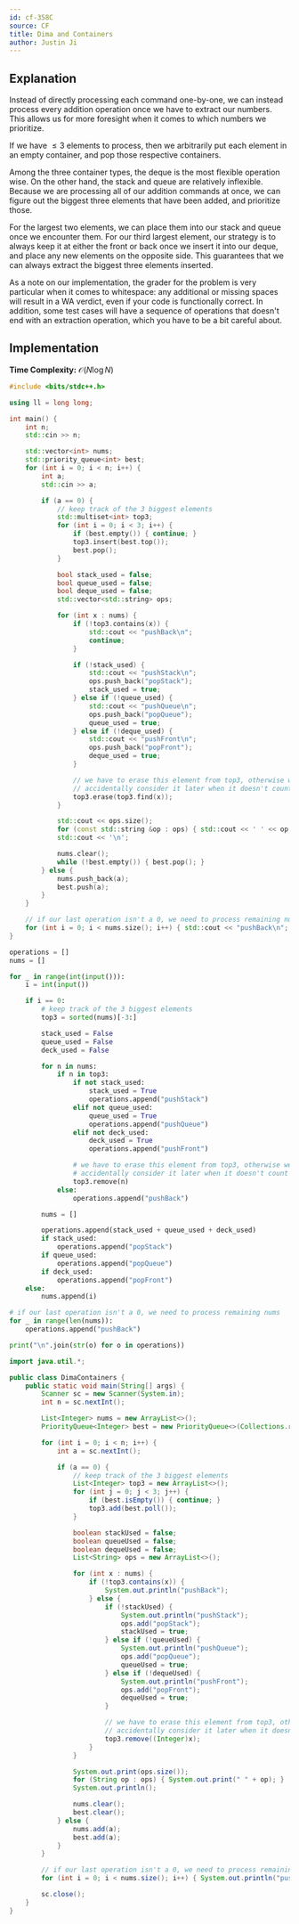 ```yaml
---
id: cf-358C
source: CF
title: Dima and Containers
author: Justin Ji
---
```


## Explanation

Instead of directly processing each command one-by-one, we can instead process
every addition operation once we have to extract our numbers. This allows us for
more foresight when it comes to which numbers we prioritize.

If we have $\leq 3$ elements to process, then we arbitrarily put each element in
an empty container, and pop those respective containers.

Among the three container types, the deque is the most flexible operation wise.
On the other hand, the stack and queue are relatively inflexible. Because we
are processing all of our addition commands at once, we can figure out the biggest
three elements that have been added, and prioritize those.

For the largest two elements, we can place them into our stack and queue once
we encounter them. For our third largest element, our strategy is to always
keep it at either the front or back once we insert it into our deque, and
place any new elements on the opposite side. This guarantees that we can always
extract the biggest three elements inserted.

As a note on our implementation, the grader for the problem is very particular
when it comes to whitespace: any additional or missing spaces will result in a
WA verdict, even if your code is functionally correct. In addition, some test
cases will have a sequence of operations that doesn't end with an extraction
operation, which you have to be a bit careful about.

## Implementation

**Time Complexity:** $\mathcal{O}(N\log{N})$

<LanguageSection>

<CPPSection>

```cpp
#include <bits/stdc++.h>

using ll = long long;

int main() {
	int n;
	std::cin >> n;

	std::vector<int> nums;
	std::priority_queue<int> best;
	for (int i = 0; i < n; i++) {
		int a;
		std::cin >> a;

		if (a == 0) {
			// keep track of the 3 biggest elements
			std::multiset<int> top3;
			for (int i = 0; i < 3; i++) {
				if (best.empty()) { continue; }
				top3.insert(best.top());
				best.pop();
			}

			bool stack_used = false;
			bool queue_used = false;
			bool deque_used = false;
			std::vector<std::string> ops;

			for (int x : nums) {
				if (!top3.contains(x)) {
					std::cout << "pushBack\n";
					continue;
				}

				if (!stack_used) {
					std::cout << "pushStack\n";
					ops.push_back("popStack");
					stack_used = true;
				} else if (!queue_used) {
					std::cout << "pushQueue\n";
					ops.push_back("popQueue");
					queue_used = true;
				} else if (!deque_used) {
					std::cout << "pushFront\n";
					ops.push_back("popFront");
					deque_used = true;
				}

				// we have to erase this element from top3, otherwise we might
				// accidentally consider it later when it doesn't count
				top3.erase(top3.find(x));
			}

			std::cout << ops.size();
			for (const std::string &op : ops) { std::cout << ' ' << op; }
			std::cout << '\n';

			nums.clear();
			while (!best.empty()) { best.pop(); }
		} else {
			nums.push_back(a);
			best.push(a);
		}
	}

	// if our last operation isn't a 0, we need to process remaining nums
	for (int i = 0; i < nums.size(); i++) { std::cout << "pushBack\n"; }
}
```

</CPPSection>

<PySection>

```py
operations = []
nums = []

for _ in range(int(input())):
	i = int(input())

	if i == 0:
		# keep track of the 3 biggest elements
		top3 = sorted(nums)[-3:]

		stack_used = False
		queue_used = False
		deck_used = False

		for n in nums:
			if n in top3:
				if not stack_used:
					stack_used = True
					operations.append("pushStack")
				elif not queue_used:
					queue_used = True
					operations.append("pushQueue")
				elif not deck_used:
					deck_used = True
					operations.append("pushFront")

				# we have to erase this element from top3, otherwise we might
				# accidentally consider it later when it doesn't count
				top3.remove(n)
			else:
				operations.append("pushBack")

		nums = []

		operations.append(stack_used + queue_used + deck_used)
		if stack_used:
			operations.append("popStack")
		if queue_used:
			operations.append("popQueue")
		if deck_used:
			operations.append("popFront")
	else:
		nums.append(i)

# if our last operation isn't a 0, we need to process remaining nums
for _ in range(len(nums)):
	operations.append("pushBack")

print("\n".join(str(o) for o in operations))
```

</PySection>

<JavaSection>

```java
import java.util.*;

public class DimaContainers {
	public static void main(String[] args) {
		Scanner sc = new Scanner(System.in);
		int n = sc.nextInt();

		List<Integer> nums = new ArrayList<>();
		PriorityQueue<Integer> best = new PriorityQueue<>(Collections.reverseOrder());

		for (int i = 0; i < n; i++) {
			int a = sc.nextInt();

			if (a == 0) {
				// keep track of the 3 biggest elements
				List<Integer> top3 = new ArrayList<>();
				for (int j = 0; j < 3; j++) {
					if (best.isEmpty()) { continue; }
					top3.add(best.poll());
				}

				boolean stackUsed = false;
				boolean queueUsed = false;
				boolean dequeUsed = false;
				List<String> ops = new ArrayList<>();

				for (int x : nums) {
					if (!top3.contains(x)) {
						System.out.println("pushBack");
					} else {
						if (!stackUsed) {
							System.out.println("pushStack");
							ops.add("popStack");
							stackUsed = true;
						} else if (!queueUsed) {
							System.out.println("pushQueue");
							ops.add("popQueue");
							queueUsed = true;
						} else if (!dequeUsed) {
							System.out.println("pushFront");
							ops.add("popFront");
							dequeUsed = true;
						}

						// we have to erase this element from top3, otherwise we might
						// accidentally consider it later when it doesn't count
						top3.remove((Integer)x);
					}
				}

				System.out.print(ops.size());
				for (String op : ops) { System.out.print(" " + op); }
				System.out.println();

				nums.clear();
				best.clear();
			} else {
				nums.add(a);
				best.add(a);
			}
		}

		// if our last operation isn't a 0, we need to process remaining nums
		for (int i = 0; i < nums.size(); i++) { System.out.println("pushBack"); }

		sc.close();
	}
}
```

</JavaSection>

</LanguageSection>
